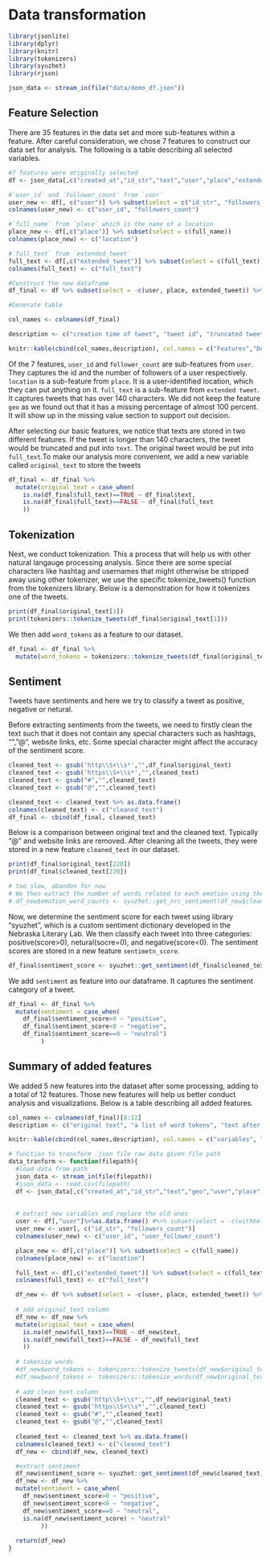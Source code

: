 # Data transformation

```r
library(jsonlite)
library(dplyr)
library(knitr)
library(tokenizers)
library(syuzhet)
library(rjson)
```

```r
json_data <- stream_in(file("data/demo_df.json"))
```

## Feature Selection

There are 35 features in the data set and more sub-features within a feature. After careful consideration, we chose 7 features to construct our data set for analysis. The following is a table describing all selected variables.

```r
#7 features were originally selected
df <- json_data[,c("created_at","id_str","text","user","place","extended_tweet")]

#`user_id` and `follower_count` from `user`
user_new <- df[, c("user")] %>% subset(select = c("id_str", "followers_count"))
colnames(user_new) <- c("user_id", "followers_count")

#`full_name` from `place` which is the name of a location
place_new <- df[,c("place")] %>% subset(select = c(full_name))
colnames(place_new) <- c("location")

#`full_text` from `extended_tweet`
full_text <- df[,c("extended_tweet")] %>% subset(select = c(full_text))
colnames(full_text) <- c("full_text")

#Construct the new dataframe
df_final <- df %>% subset(select = -c(user, place, extended_tweet)) %>% cbind(user_new) %>% cbind(place_new) %>% cbind(full_text)

#Generate table

col_names <- colnames(df_final)

description <- c("creation time of tweet", "tweet id", "truncated tweet of length<140", "user id", "number of followers of user", "location of tweet", "full text of tweet")

knitr::kable(cbind(col_names,description), col.names = c("Features","Description"))
```

Of the 7 features, `user_id` and `follower_count` are sub-features from `user`. They captures the id and the number of followers of a user respectively. `location` is a sub-feature from `place`. It is a user-identified location, which they can put anything on it. `full_text` is a sub-feature from `extended tweet`. It captures tweets that has over 140 characters. We did not keep the feature `geo` as we found out that it has a missing percentage of almost 100 percent. It will show up in the missing value section to support out decision.

After selecting our basic features, we notice that texts are stored in two different features. If the tweet is longer than 140 characters, the tweet would be truncated and put into `text`. The original tweet would be put into `full_text`.To make our analysis more convenient, we add a new variable called `original_text` to store the tweets 

```r
df_final <- df_final %>%
  mutate(original_text = case_when(
    is.na(df_final$full_text)==TRUE ~ df_final$text,
    is.na(df_final$full_text)==FALSE ~ df_final$full_text
    ))
```

## Tokenization

Next, we conduct tokenization. This a process that will help us with other natural langauge processing analysis. Since there are some special characters like hashtag and usernames that might otherwise be stripped away using other tokenizer, we use the specific tokenize_tweets() function from the tokenizers library. Below is a demonstration for how it tokenizes one of the tweets.

```r
print(df_final$original_text[1])
print(tokenizers::tokenize_tweets(df_final$original_text[1]))
```

We then add `word_tokens` as a feature to our dataset.

```r
df_final <- df_final %>%
  mutate(word_tokens = tokenizers::tokenize_tweets(df_final$original_text))
```

## Sentiment

Tweets have sentiments and here we try to classify a tweet as positive, negative or netural.

Before extracting sentiments from the tweets, we need to firstly clean the text such that it does not contain any special characters such as hashtags, "\","@", website links, etc. Some special character might affect the accuracy of the sentiment score.

```r
cleaned_text <- gsub('http\\S+\\s*',"",df_final$original_text)
cleaned_text <- gsub('https\\S+\\s*',"",cleaned_text)
cleaned_text <- gsub("#","",cleaned_text)
cleaned_text <- gsub("@","",cleaned_text)
```

```r
cleaned_text <- cleaned_text %>% as.data.frame()
colnames(cleaned_text) <- c("cleaned_text")
df_final <- cbind(df_final, cleaned_text)
```

Below is a comparison between original text and the cleaned text. Typically "@" and website links are removed. After cleaning all the tweets, they were stored in a new feature `cleaned_text` in our dataset.

```r
print(df_final$original_text[220])
print(df_final$cleaned_text[220])
```


```r
# too slow, abandon for now
# We then extract the number of words related to each emotion using the NCR lexicon.
# df_new$emotion_word_counts <- syuzhet::get_nrc_sentiment(df_new$cleaned_text)
```

Now, we determine the sentiment score for each tweet using library "syuzhet", which is a custom sentiment dictionary developed in the Nebraska Literary Lab. We then classify each tweet into three categories: positive(score>0), netural(socre=0), and negative(score<0). The sentiment scores are stored in a new feature `sentimetn_score`.

```r
df_final$sentiment_score <- syuzhet::get_sentiment(df_final$cleaned_text)
```

We add `sentiment` as feature into our dataframe. It captures the sentiment category of a tweet.
```r
df_final <- df_final %>%
  mutate(sentiment = case_when(
    df_final$sentiment_score>0 ~ "positive",
    df_final$sentiment_score<0 ~ "negative",
    df_final$sentiment_score==0 ~ "neutral")
         )
```

## Summary of added features

We added 5 new features into the dataset after some processing, adding to a total of 12 features. Those new features will help us better conduct analysis and visualizations. Below is a table describing all added features.

```r
col_names <- colnames(df_final)[8:12]
description <- c("original text", "a list of word tokens", "text after removing special characters", "sentiment scores", "sentiment of tweet: positive, neutral, or negative")

knitr::kable(cbind(col_names,description), col.names = c("variables", "descriptions"))
```


```r
# function to transform .json file raw data given file path
data_tranform <- function(filepath){
  #load data from path
  json_data <- stream_in(file(filepath))
  #json_data <- read.csv(filepath)
  df <- json_data[,c("created_at","id_str","text","geo","user","place","extended_tweet")]
  
  
  # extract new variables and replace the old ones
  user <- df[,"user"]%>%as.data.frame() #%>% subset(select = -c(withheld_in_countries) )
  user_new <- user[, c("id_str", "followers_count")]
  colnames(user_new) <- c("user_id", "user_follower_count")

  place_new <- df[,c("place")] %>% subset(select = c(full_name))
  colnames(place_new) <- c("location")

  full_text <- df[,c("extended_tweet")] %>% subset(select = c(full_text))
  colnames(full_text) <- c("full_text")

  df_new <- df %>% subset(select = -c(user, place, extended_tweet)) %>% cbind(user_new) %>% cbind(place_new) %>% cbind(full_text)
  
  # add original_text column
  df_new <- df_new %>%
  mutate(original_text = case_when(
    is.na(df_new$full_text)==TRUE ~ df_new$text,
    is.na(df_new$full_text)==FALSE ~ df_new$full_text
    ))
  
  # tokenize words
  #df_new$word_tokens <- tokenizers::tokenize_tweets(df_new$original_text)
  #df_new$word_tokens <- tokenizers::tokenize_words(df_new$original_text)
  
  # add clean_text column
  cleaned_text <- gsub('http\\S+\\s*',"",df_new$original_text)
  cleaned_text <- gsub('https\\S+\\s*',"",cleaned_text)
  cleaned_text <- gsub("#","",cleaned_text)
  cleaned_text <- gsub("@","",cleaned_text)
  
  cleaned_text <- cleaned_text %>% as.data.frame()
  colnames(cleaned_text) <- c("cleaned_text")
  df_new <- cbind(df_new, cleaned_text)

  #extract sentiment
  df_new$sentiment_score <- syuzhet::get_sentiment(df_new$cleaned_text)
  df_new <- df_new %>%
  mutate(sentiment = case_when(
    df_new$sentiment_score>0 ~ "positive",
    df_new$sentiment_score<0 ~ "negative",
    df_new$sentiment_score==0 ~ "neutral",
    is.na(df_new$sentiment_score) ~ "neutral"
         ))
  
  return(df_new)
}
```

